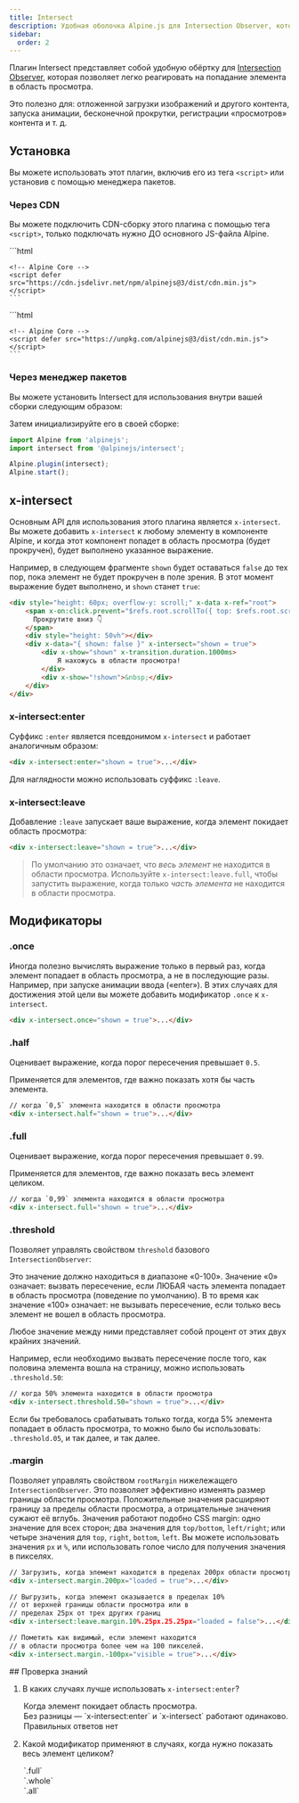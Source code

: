 ```yaml
---
title: Intersect
description: Удобная оболочка Alpine.js для Intersection Observer, которая позволяет легко реагировать, когда элемент попадает в область просмотра
sidebar:
  order: 2
---
```



Плагин Intersect представляет собой удобную обёртку для [Intersection Observer](https://developer.mozilla.org/ru/docs/Web/API/Intersection_Observer_API), которая позволяет легко реагировать на попадание элемента в область просмотра.

Это полезно для: отложенной загрузки изображений и другого контента, запуска анимации, бесконечной прокрутки, регистрации «просмотров» контента и т. д.

## Установка

Вы можете использовать этот плагин, включив его из тега `<script>` или установив с помощью менеджера пакетов.

### Через CDN

Вы можете подключить CDN-сборку этого плагина с помощью тега `<script>`, только подключать нужно ДО основного JS-файла Alpine.

<Tabs>
  <TabItem label="jsDelivr CDN">
    ```html
    <!-- Intersect Plugin -->
    <script defer src="https://cdn.jsdelivr.net/npm/@alpinejs/intersect@3/dist/cdn.min.js"></script>

    <!-- Alpine Core -->
    <script defer src="https://cdn.jsdelivr.net/npm/alpinejs@3/dist/cdn.min.js"></script>
    ```
  </TabItem>
  <TabItem label="unpkg CDN">
    ```html
    <!-- Intersect Plugin -->
    <script defer src="https://unpkg.com/@alpinejs/intersect@latest/dist/cdn.min.js"></script>

    <!-- Alpine Core -->
    <script defer src="https://unpkg.com/alpinejs@3/dist/cdn.min.js"></script>
    ```
  </TabItem>
</Tabs>

### Через менеджер пакетов

Вы можете установить Intersect для использования внутри вашей сборки следующим образом:

<PackageManagers pkg="@alpinejs/intersect" icons={false} />

Затем инициализируйте его в своей сборке:

```js {2, 4}
import Alpine from 'alpinejs';
import intersect from '@alpinejs/intersect';

Alpine.plugin(intersect);
Alpine.start();
```

## x-intersect

Основным API для использования этого плагина является `x-intersect`. Вы можете добавить `x-intersect` к любому элементу в компоненте Alpine, и когда этот компонент попадет в область просмотра (будет прокручен), будет выполнено указанное выражение.

Например, в следующем фрагменте `shown` будет оставаться `false` до тех пор, пока элемент не будет прокручен в поле зрения. В этот момент выражение будет выполнено, и `shown` станет `true`:

```html live wrap "x-intersect"
<div style="height: 60px; overflow-y: scroll;" x-data x-ref="root">
    <span x-on:click.prevent="$refs.root.scrollTo({ top: $refs.root.scrollHeight, behavior: 'smooth' })">
      Прокрутите вниз 👇
    </span>
    <div style="height: 50vh"></div>
    <div x-data="{ shown: false }" x-intersect="shown = true">
        <div x-show="shown" x-transition.duration.1000ms>
            Я нахожусь в области просмотра!
        </div>
        <div x-show="!shown">&nbsp;</div>
    </div>
</div>
```

### x-intersect:enter

Суффикс `:enter` является псевдонимом `x-intersect` и работает аналогичным образом:

```html ":enter"
<div x-intersect:enter="shown = true">...</div>
```

Для наглядности можно использовать суффикс `:leave`.

### x-intersect:leave

Добавление `:leave` запускает ваше выражение, когда элемент покидает область просмотра:

```html ":leave"
<div x-intersect:leave="shown = true">...</div>
```

> По умолчанию это означает, что _весь элемент_ не находится в области просмотра. Используйте `x-intersect:leave.full`, чтобы запустить выражение, когда только _часть элемента_ не находится в области просмотра.
>
> <LinkCard title="Подробнее о базовом API <strong>IntersectionObserver</strong>" href="https://developer.mozilla.org/ru/docs/Web/API/Intersection_Observer_API" />

## Модификаторы

### .once

Иногда полезно вычислять выражение только в первый раз, когда элемент попадает в область просмотра, а не в последующие разы. Например, при запуске анимации ввода («enter»). В этих случаях для достижения этой цели вы можете добавить модификатор `.once` к `x-intersect`.

```html ".once"
<div x-intersect.once="shown = true">...</div>
```

### .half

Оценивает выражение, когда порог пересечения превышает `0.5`.

Применяется для элементов, где важно показать хотя бы часть элемента.

```html ".half"
// когда `0,5` элемента находится в области просмотра
<div x-intersect.half="shown = true">...</div>
```

### .full

Оценивает выражение, когда порог пересечения превышает `0.99`.

Применяется для элементов, где важно показать весь элемент целиком.

```html ".full"
// когда `0,99` элемента находится в области просмотра
<div x-intersect.full="shown = true">...</div>
```

### .threshold

Позволяет управлять свойством `threshold` базового `IntersectionObserver`:

Это значение должно находиться в диапазоне «0-100». Значение «0» означает: вызвать пересечение, если ЛЮБАЯ часть элемента попадает в область просмотра (поведение по умолчанию). В то время как значение «100» означает: не вызывать пересечение, если только весь элемент не вошел в область просмотра.

Любое значение между ними представляет собой процент от этих двух крайних значений.

Например, если необходимо вызвать пересечение после того, как половина элемента вошла на страницу, можно использовать `.threshold.50`:

```html ".threshold"
// когда 50% элемента находится в области просмотра
<div x-intersect.threshold.50="shown = true">...</div>
```

Если бы требовалось срабатывать только тогда, когда 5% элемента попадает в область просмотра, то можно было бы использовать: `.threshold.05`, и так далее, и так далее.

### .margin

Позволяет управлять свойством `rootMargin` нижележащего `IntersectionObserver`.
Это позволяет эффективно изменять размер границы области просмотра. Положительные значения
расширяют границу за пределы области просмотра, а отрицательные значения сужают её вглубь. Значения
работают подобно CSS margin: одно значение для всех сторон; два значения для `top/bottom`, `left/right`; или
четыре значения для `top`, `right`, `bottom`, `left`. Вы можете использовать значения `px` и `%`, или использовать голое число для получения значения в пикселях.

```html ".margin"
// Загрузить, когда элемент находится в пределах 200px области просмотра
<div x-intersect.margin.200px="loaded = true">...</div>
```

```html ".margin" wrap
// Выгрузить, когда элемент оказывается в пределах 10%
// от верхней границы области просмотра или в
// пределах 25px от трех других границ
<div x-intersect:leave.margin.10%.25px.25.25px="loaded = false">...</div>
```

```html ".margin" wrap
// Пометить как видимый, если элемент находится
// в области просмотра более чем на 100 пикселей.
<div x-intersect.margin.-100px="visible = true">...</div>
```

<Box icon="question-mark">
## Проверка знаний

1. В каких случаях лучше использовать `x-intersect:enter`?

    <MultipleChoice>
      <Option>
        Когда элемент покидает область просмотра.
      </Option>
      <Option isCorrect>
        Без разницы — `x-intersect:enter` и `x-intersect` работают одинаково.
      </Option>
      <Option>
        Правильных ответов нет
      </Option>
    </MultipleChoice>

2. Какой модификатор применяют в случаях, когда нужно показать весь элемент целиком?

    <MultipleChoice>
      <Option isCorrect>
        `.full`
      </Option>
      <Option>
        `.whole`
      </Option>
      <Option>
        `.all`
      </Option>
    </MultipleChoice>

</Box>
